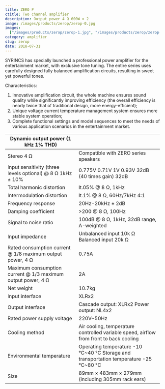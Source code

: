 ```yaml
---
title: ZERO P
ctitle: Two channel amplifier
description: Output power 4 Ω 600W × 2
image: /images/products/zerop/zerop-0.jpg
images:
  ["/images/products/zerop/zerop-1.jpg", "/images/products/zerop/zerop-2.jpg"]
category: amplifier
slug: zerop
date: 2018-07-31
---
```


SYRINCS has specially launched a professional power amplifier for the entertainment market, with exclusive tone tuning. The entire series uses carefully designed fully balanced amplification circuits, resulting in sweet yet powerful tones.

Characteristics:

1. Innovative amplification circuit, the whole machine ensures sound quality while significantly improving efficiency (the overall efficiency is nearly twice that of traditional design, more energy-efficient);
2. Unique voltage current temperature management system ensures more stable system operation;
3. Complete functional settings and model sequences to meet the needs of various application scenarios in the entertainment market.

| Dynamic output power (1 kHz 1% THD)                         |                                                                                        |
| ----------------------------------------------------------- | -------------------------------------------------------------------------------------- |
| Stereo 4 Ω                                                  | Compatible with ZERO series speakers                                                   |
| Input sensitivity (three levels optional) @ 8 Ω 1kHz ± 10%  | 0.775V 0.71V 1V 0.93V 32dB (40 times gain) 32dB                                        |
| Total harmonic distortion                                   | lt.05% @ 8 Ω, 1kHz                                                                     |
| Intermodulation distortion                                  | lt.1% @ 8 Ω, 60Hz/7kHz 4:1                                                             |
| Frequency response                                          | 20Hz-20kHz ± 2dB                                                                       |
| Damping coefficient                                         | >200 @ 8 Ω, 100Hz                                                                      |
| Signal to noise ratio                                       | 100dB @ 8 Ω, 1kHz, 32dB range, A-weighted                                              |
| Input impedance                                             | Unbalanced input 10k Ω Balanced input 20k Ω                                            |
| Rated consumption current @ 1/8 maximum output power, 4 Ω   | 0.75A                                                                                  |
| Maximum consumption current @ 1/3 maximum output power, 4 Ω | 2A                                                                                     |
| Net weight                                                  | 10.7kg                                                                                 |
| Input interface                                             | XLRx2                                                                                  |
| Output interface                                            | Cascade output: XLRx2 Power output: NL4x2                                              |
| Rated power supply voltage                                  | 220V~50Hz                                                                              |
| Cooling method                                              | Air cooling, temperature controlled variable speed, airflow from front to back cooling |
| Environmental temperature                                   | Operating temperature -10 ℃~40 ℃ Storage and transportation temperature -25 ℃~80 ℃     |
| Size                                                        | 89mm × 483mm × 279mm (including 305mm rack ears)                                       |
